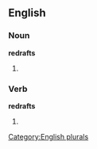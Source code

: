==English==

===Noun===
'''redrafts'''

# {{plural of |[[redraft]]}}

===Verb===
'''redrafts'''

# {{third-person singular of|[[redraft]]}}

[[Category:English plurals]]